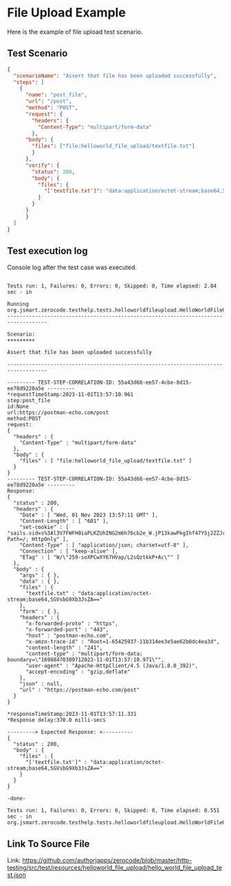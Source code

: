 # File Upload Example
Here is the example of file upload test scenario.

## Test Scenario 
```json
{
  "scenarioName": "Assert that file has been uploaded successfully",
  "steps": [
    {
      "name": "post_file",
      "url": "/post",
      "method": "POST",
      "request": {
        "headers": {
          "Content-Type": "multipart/form-data"
        },
      "body": {
        "files": ["file:helloworld_file_upload/textfile.txt"]
        }
      },
      "verify": {
        "status": 200,
        "body": {
          "files": {
            "['textfile.txt']": "data:application/octet-stream;base64,SGVsbG9Xb3JsZA=="
          }
        }
      }
      }
  ]
}
```

## Test execution log
Console log after the test case was executed.

```

Tests run: 1, Failures: 0, Errors: 0, Skipped: 0, Time elapsed: 2.84 sec - in 

Running org.jsmart.zerocode.testhelp.tests.helloworldfileupload.HelloWorldFileUploadTest
-----------------------------------------------------------------------------------

Scenario:
+++++++++

Assert that file has been uploaded successfully 

-----------------------------------------------------------------------------------
 
--------- TEST-STEP-CORRELATION-ID: 55a43d68-ee57-4cbe-8d15-ee78d9220a5e ---------
*requestTimeStamp:2023-11-01T13:57:10.961
step:post_file
id:None
url:https://postman-echo.com/post
method:POST
request:
{
  "headers" : {
    "Content-Type" : "multipart/form-data"
  },
  "body" : {
    "files" : [ "file:helloworld_file_upload/textfile.txt" ]
  }
} 
--------- TEST-STEP-CORRELATION-ID: 55a43d68-ee57-4cbe-8d15-ee78d9220a5e ---------
Response:
{
  "status" : 200,
  "headers" : {
    "Date" : [ "Wed, 01 Nov 2023 13:57:11 GMT" ],
    "Content-Length" : [ "601" ],
    "set-cookie" : [ "sails.sid=s%3Al3V7FWFH0iaPLKZUhING2m6h76cb2e_W.jP13kawPkgIhf47Y5j2ZZJr1LSHnMEwLbytTtbmEGVk; Path=/; HttpOnly" ],
    "Content-Type" : [ "application/json; charset=utf-8" ],
    "Connection" : [ "keep-alive" ],
    "ETag" : [ "W/\"259-soXPCwXY67HVap/L2sQztkkP+Ac\"" ]
  },
  "body" : {
    "args" : { },
    "data" : { },
    "files" : {
      "textfile.txt" : "data:application/octet-stream;base64,SGVsbG9Xb3JsZA=="
    },
    "form" : { },
    "headers" : {
      "x-forwarded-proto" : "https",
      "x-forwarded-port" : "443",
      "host" : "postman-echo.com",
      "x-amzn-trace-id" : "Root=1-65425937-11b314ee3e5ae62b0dc4ea3d",
      "content-length" : "241",
      "content-type" : "multipart/form-data; boundary=\"16988470309712023-11-01T13:57:10.971\"",
      "user-agent" : "Apache-HttpClient/4.5 (Java/1.8.0_392)",
      "accept-encoding" : "gzip,deflate"
    },
    "json" : null,
    "url" : "https://postman-echo.com/post"
  }
}

*responseTimeStamp:2023-11-01T13:57:11.331 
*Response delay:370.0 milli-secs 

---------> Expected Response: <----------
{
  "status" : 200,
  "body" : {
    "files" : {
      "['textfile.txt']" : "data:application/octet-stream;base64,SGVsbG9Xb3JsZA=="
    }
  }
} 
 
-done-

Tests run: 1, Failures: 0, Errors: 0, Skipped: 0, Time elapsed: 0.551 sec - in 
org.jsmart.zerocode.testhelp.tests.helloworldfileupload.HelloWorldFileUploadTest

```

## Link To Source File
Link:
https://github.com/authorjapps/zerocode/blob/master/http-testing/src/test/resources/helloworld_file_upload/hello_world_file_upload_test.json
